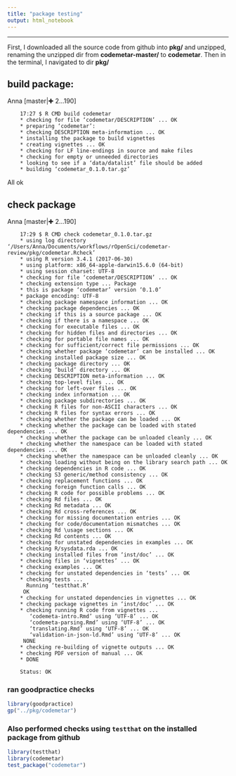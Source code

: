 ```yaml
---
title: "package testing"
output: html_notebook
---
```


***

First, I downloaded all the source code from github into **pkg/** and unzipped, renaming the unzipped dir from **codemetar-master/** to **codemetar**. Then in the terminal, I navigated to dir **pkg/**

## build package:

Anna [master|✚ 2…190] 

        17:27 $ R CMD build codemetar
        * checking for file ‘codemetar/DESCRIPTION’ ... OK
        * preparing ‘codemetar’:
        * checking DESCRIPTION meta-information ... OK
        * installing the package to build vignettes
        * creating vignettes ... OK
        * checking for LF line-endings in source and make files
        * checking for empty or unneeded directories
        * looking to see if a ‘data/datalist’ file should be added
        * building ‘codemetar_0.1.0.tar.gz’

All ok

## check package

Anna [master|✚ 2…190]  

        17:29 $ R CMD check codemetar_0.1.0.tar.gz
        * using log directory ‘/Users/Anna/Documents/workflows/rOpenSci/codemetar-review/pkg/codemetar.Rcheck’
        * using R version 3.4.1 (2017-06-30)
        * using platform: x86_64-apple-darwin15.6.0 (64-bit)
        * using session charset: UTF-8
        * checking for file ‘codemetar/DESCRIPTION’ ... OK
        * checking extension type ... Package
        * this is package ‘codemetar’ version ‘0.1.0’
        * package encoding: UTF-8
        * checking package namespace information ... OK
        * checking package dependencies ... OK
        * checking if this is a source package ... OK
        * checking if there is a namespace ... OK
        * checking for executable files ... OK
        * checking for hidden files and directories ... OK
        * checking for portable file names ... OK
        * checking for sufficient/correct file permissions ... OK
        * checking whether package ‘codemetar’ can be installed ... OK
        * checking installed package size ... OK
        * checking package directory ... OK
        * checking ‘build’ directory ... OK
        * checking DESCRIPTION meta-information ... OK
        * checking top-level files ... OK
        * checking for left-over files ... OK
        * checking index information ... OK
        * checking package subdirectories ... OK
        * checking R files for non-ASCII characters ... OK
        * checking R files for syntax errors ... OK
        * checking whether the package can be loaded ... OK
        * checking whether the package can be loaded with stated dependencies ... OK
        * checking whether the package can be unloaded cleanly ... OK
        * checking whether the namespace can be loaded with stated dependencies ... OK
        * checking whether the namespace can be unloaded cleanly ... OK
        * checking loading without being on the library search path ... OK
        * checking dependencies in R code ... OK
        * checking S3 generic/method consistency ... OK
        * checking replacement functions ... OK
        * checking foreign function calls ... OK
        * checking R code for possible problems ... OK
        * checking Rd files ... OK
        * checking Rd metadata ... OK
        * checking Rd cross-references ... OK
        * checking for missing documentation entries ... OK
        * checking for code/documentation mismatches ... OK
        * checking Rd \usage sections ... OK
        * checking Rd contents ... OK
        * checking for unstated dependencies in examples ... OK
        * checking R/sysdata.rda ... OK
        * checking installed files from ‘inst/doc’ ... OK
        * checking files in ‘vignettes’ ... OK
        * checking examples ... OK
        * checking for unstated dependencies in ‘tests’ ... OK
        * checking tests ...
          Running ‘testthat.R’
         OK
        * checking for unstated dependencies in vignettes ... OK
        * checking package vignettes in ‘inst/doc’ ... OK
        * checking running R code from vignettes ...
           ‘codemeta-intro.Rmd’ using ‘UTF-8’ ... OK
           ‘codemeta-parsing.Rmd’ using ‘UTF-8’ ... OK
           ‘translating.Rmd’ using ‘UTF-8’ ... OK
           ‘validation-in-json-ld.Rmd’ using ‘UTF-8’ ... OK
         NONE
        * checking re-building of vignette outputs ... OK
        * checking PDF version of manual ... OK
        * DONE
        
        Status: OK

### ran goodpractice checks

```r
library(goodpractice)
gp("../pkg/codemetar")
```


### Also performed checks using `testthat` on the installed package from github


```r
library(testthat)
library(codemetar)
test_package("codemetar")
```



